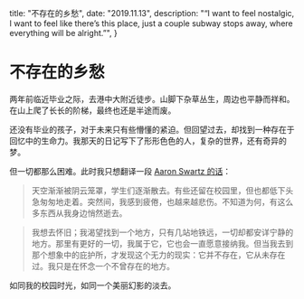   title: "不存在的乡愁",
  date: "2019.11.13",
  description: "“I want to feel nostalgic, I want to feel like there’s this place, just a couple subway stops away, where everything will be alright.”",
}

# 不存在的乡愁

两年前临近毕业之际，去港中大附近徒步。山脚下杂草丛生，周边也平静而祥和。在山上爬了长长的阶梯，最终也还是半途而废。

还没有毕业的孩子，对于未来只有些懵懂的紧迫。但回望过去，却找到一种存在于回忆中的生命力。我那天的日记写下了形形色色的人，复杂的世界，还有奇异的梦。

但一切都那么困难。此时我只想翻译一段 [Aaron Swartz 的话](http://www.aaronsw.com/weblog/visitingmit)：

> 天空渐渐被阴云笼罩，学生们逐渐散去。有些还留在校园里，但也都低下头急匆匆地走着。突然间，我感到疲倦，也越来越悲伤。不知道为何，有这么多东西从我身边悄然逝去。

> 我想去怀旧；我渴望找到一个地方，只有几站地铁远，一切却都安详宁静的地方。那里有更好的一切，我属于它，它也会一直愿意接纳我。但当我去到那个想象中的庇护所，才发现这个无力的现实：它并不存在，它从未存在过。我只是在怀念一个不曾存在的地方。

如同我的校园时光，如同一个美丽幻影的淡去。
